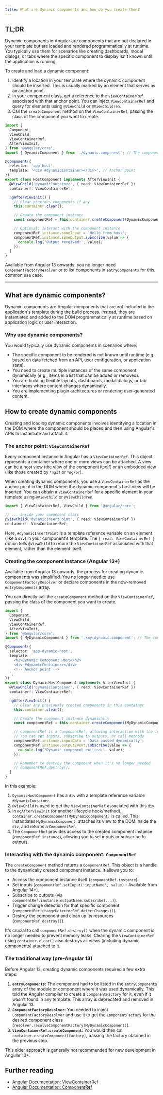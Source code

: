 ```yaml
---
title: What are dynamic components and how do you create them?
---
```


## TL;DR

Dynamic components in Angular are components that are not declared in your template but are loaded and rendered programmatically at runtime. You typically use them for scenarios like creating dashboards, modal dialogs, or tabs where the specific component to display isn't known until the application is running.

To create and load a dynamic component:

1.  Identify a location in your template where the dynamic component should be inserted. This is usually marked by an element that serves as an anchor point.
2.  In your component class, get a reference to the `ViewContainerRef` associated with that anchor point. You can inject `ViewContainerRef` and query for elements using `@ViewChild` or `@ViewChildren`.
3.  Call the `createComponent` method on the `ViewContainerRef`, passing the class of the component you want to create.

```typescript
import {
  Component,
  ViewChild,
  ViewContainerRef,
  AfterViewInit,
} from '@angular/core';
import { DynamicComponent } from './dynamic.component'; // The component to load dynamically

@Component({
  selector: 'app-host',
  template: '<div #dynamicContainer></div>', // Anchor point
})
export class HostComponent implements AfterViewInit {
  @ViewChild('dynamicContainer', { read: ViewContainerRef })
  container!: ViewContainerRef;

  ngAfterViewInit() {
    // Clear previous components if any
    this.container.clear();

    // Create the component instance
    const componentRef = this.container.createComponent(DynamicComponent);

    // Optional: Interact with the component instance
    componentRef.instance.someInput = 'Hello from host';
    componentRef.instance.someOutput.subscribe(value => {
      console.log('Output received:', value);
    });
  }
}
```

Available from Angular 13 onwards, you no longer need `ComponentFactoryResolver` or to list components in `entryComponents` for this common use case.

---

## What are dynamic components?

Dynamic components are Angular components that are not included in the application's template during the build process. Instead, they are instantiated and added to the DOM programmatically at runtime based on application logic or user interaction.

### Why use dynamic components?

You would typically use dynamic components in scenarios where:

- The specific component to be rendered is not known until runtime (e.g., based on data fetched from an API, user configuration, or application state).
- You need to create multiple instances of the same component dynamically (e.g., items in a list that can be added or removed).
- You are building flexible layouts, dashboards, modal dialogs, or tab interfaces where content changes dynamically.
- You are implementing plugin architectures or rendering user-generated content.

## How to create dynamic components

Creating and loading dynamic components involves identifying a location in the DOM where the component should be placed and then using Angular's APIs to instantiate and attach it.

### The anchor point: `ViewContainerRef`

Every component instance in Angular has a `ViewContainerRef`. This object represents a container where one or more views can be attached. A view can be a host view (the view of the component itself) or an embedded view (like those created by `*ngIf` or `*ngFor`).

When creating dynamic components, you use a `ViewContainerRef` as the anchor point in the DOM where the dynamic component's host view will be inserted. You can obtain a `ViewContainerRef` for a specific element in your template using `@ViewChild` or `@ViewChildren`.

```typescript
import { ViewContainerRef, ViewChild } from '@angular/core';

// ... inside your component class
@ViewChild('dynamicInsertPoint', { read: ViewContainerRef })
container!: ViewContainerRef;
```

Here, `#dynamicInsertPoint` is a template reference variable on an element (like a `div`) in your component's template. The `{ read: ViewContainerRef }` option tells `@ViewChild` to return the `ViewContainerRef` associated with that element, rather than the element itself.

### Creating the component instance (Angular 13+)

Available from Angular 13 onwards, the process for creating dynamic components was simplified. You no longer need to use `ComponentFactoryResolver` or declare components in the now-removed `entryComponents` array.

You can directly call the `createComponent` method on the `ViewContainerRef`, passing the class of the component you want to create.

```typescript
import {
  Component,
  ViewChild,
  ViewContainerRef,
  AfterViewInit,
} from '@angular/core';
import { MyDynamicComponent } from './my-dynamic.component'; // The component class to load

@Component({
  selector: 'app-dynamic-host',
  template: `
    <h2>Dynamic Component Host</h2>
    <div #dynamicContainer></div>
    <!-- Anchor point -->
  `,
})
export class DynamicHostComponent implements AfterViewInit {
  @ViewChild('dynamicContainer', { read: ViewContainerRef })
  container!: ViewContainerRef;

  ngAfterViewInit() {
    // Clear any previously created components in this container
    this.container.clear();

    // Create the component instance dynamically
    const componentRef = this.container.createComponent(MyDynamicComponent);

    // componentRef is a ComponentRef, allowing interaction with the instance
    // You can set inputs, subscribe to outputs, or call methods
    componentRef.instance.inputData = 'Data passed dynamically';
    componentRef.instance.outputEvent.subscribe(value => {
      console.log('Dynamic component emitted:', value);
    });

    // Remember to destroy the component when it's no longer needed
    // componentRef.destroy();
  }
}
```

In this example:

1.  `DynamicHostComponent` has a `div` with a template reference variable `#dynamicContainer`.
2.  `@ViewChild` is used to get the `ViewContainerRef` associated with this `div`.
3.  In `ngAfterViewInit` (or another lifecycle hook/method), `container.createComponent(MyDynamicComponent)` is called. This instantiates `MyDynamicComponent`, attaches its view to the DOM inside the `div`, and returns a `ComponentRef`.
4.  The `ComponentRef` provides access to the created component instance (`componentRef.instance`), allowing you to set inputs or subscribe to outputs.

### Interacting with the dynamic component: `ComponentRef`

The `createComponent` method returns a `ComponentRef`. This object is a handle to the dynamically created component instance. It allows you to:

- Access the component instance itself (`componentRef.instance`).
- Set inputs (`componentRef.setInput('inputName', value)` - Available from Angular 14+).
- Subscribe to outputs (via `componentRef.instance.outputName.subscribe(...)`).
- Trigger change detection for that specific component (`componentRef.changeDetectorRef.detectChanges()`).
- Destroy the component and clean up its resources (`componentRef.destroy()`).

It's crucial to call `componentRef.destroy()` when the dynamic component is no longer needed to prevent memory leaks. Clearing the `ViewContainerRef` using `container.clear()` also destroys all views (including dynamic components) attached to it.

### The traditional way (pre-Angular 13)

Before Angular 13, creating dynamic components required a few extra steps:

1.  **`entryComponents`:** The component had to be listed in the `entryComponents` array of the module or component where it was used dynamically. This told the Angular compiler to create a `ComponentFactory` for it, even if it wasn't found in any template. This array is deprecated and removed in Angular 13.
2.  **`ComponentFactoryResolver`:** You needed to inject `ComponentFactoryResolver` and use it to get the `ComponentFactory` for the desired component class (`resolver.resolveComponentFactory(MyDynamicComponent)`).
3.  **`ViewContainerRef.createComponent`:** You would then call `container.createComponent(factory)`, passing the factory obtained in the previous step.

This older approach is generally not recommended for new development in Angular 13+.

## Further reading

- [Angular Documentation: ViewContainerRef](https://angular.dev/api/core/ViewContainerRef)
- [Angular Documentation: ComponentRef](https://angular.dev/api/core/ComponentRef)
